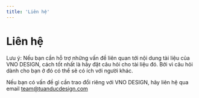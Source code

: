 ```yaml
---
title: 'Liên hệ'
---
```



# Liên hệ

<Callout type="warning">
  Lưu ý: Nếu bạn cần hỗ trợ những vấn đề liên quan tới nội dung tài liệu của VNO DESIGN, cách tốt
  nhất là hãy đặt câu hỏi cho tài liệu đó. Bởi vì câu hỏi dành cho bạn ở đó có thể sẽ có ích với
  người khác.
</Callout>

Nếu bạn có vấn đề gì cần trao đổi riêng với VNO DESIGN, hãy liên hệ qua email [team@tuanducdesign.com](mailto:team@tuanducdesign.com)
